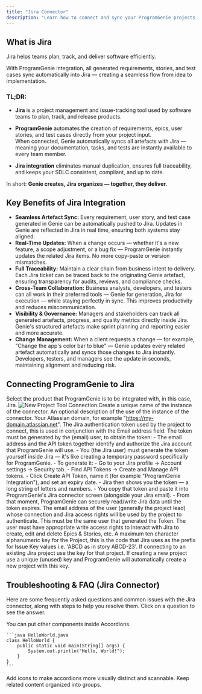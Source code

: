 ```yaml
---
title: "Jira Connector"
description: "Learn how to connect and sync your ProgramGenie projects with Jira for seamless project delivery and real-time visibility."
---
```


## What is Jira
Jira helps teams plan, track, and deliver software efficiently.

With ProgramGenie integration, all generated requirements, stories, and test cases sync automatically into Jira — creating a seamless flow from idea to implementation.

### TL;DR:
- **Jira** is a project management and issue-tracking tool used by software teams to plan, track, and release products.

- **ProgramGenie** automates the creation of requirements, epics, user stories, and test cases directly from your project input. <br />When connected, Genie automatically syncs all artefacts with Jira — meaning your documentation, tasks, and tests are instantly available to every team member.

- **Jira integration** eliminates manual duplication, ensures full traceability, and keeps your SDLC consistent, compliant, and up to date.

In short: **Genie creates, Jira organizes — together, they deliver.**

## Key Benefits of Jira Integration
- **Seamless Artefact Sync:** Every requirement, user story, and test case generated in Genie can be automatically pushed to Jira. Updates in Genie are reflected in Jira in real time, ensuring both systems stay aligned.
- **Real-Time Updates:** When a change occurs — whether it's a new feature, a scope adjustment, or a bug fix — ProgramGenie instantly updates the related Jira items. No more copy-paste or version mismatches.
- **Full Traceability:** Maintain a clear chain from business intent to delivery. Each Jira ticket can be traced back to the originating Genie artefact, ensuring transparency for audits, reviews, and compliance checks.
- **Cross-Team Collaboration:** Business analysts, developers, and testers can all work in their preferred tools — Genie for generation, Jira for execution — while staying perfectly in sync. This improves productivity and reduces miscommunication.
- **Visibility & Governance:** Managers and stakeholders can track all generated artefacts, progress, and quality metrics directly inside Jira. Genie's structured artefacts make sprint planning and reporting easier and more accurate.
- **Change Management:**  When a client requests a change — for example, "Change the app's color bar to blue" — Genie updates every related artefact automatically and syncs those changes to Jira instantly. Developers, testers, and managers see the update in seconds, maintaining alignment and reducing risk.

## Connecting ProgramGenie to Jira

<Steps>
  <Step title="Integration">
    Select the product that ProgramGenie is to be integrated with, in this case, Jira.
    <Frame>
      <img
        src="/images/images-integrations/newprojecttoolconnection.png"
        style={{ width:"100%",height:"auto" }}
        alt="New Project Tool Connection"
        title="Connector Form"
      />
    </Frame>
  </Step>
  <Step title="Name">
    Create a unique name of the instance of the connector.
  </Step>
  <Step title="Description">
    An optional description of the use of the instance of the connector.
  </Step>
  <Step title="Domain">
    Your Atlassian domain, for example "<u>https://my-domain.atlassian.net</u>".
  </Step>
  <Step title="Token">
    The Jira authentication token used by the project to connect, this is used in conjunction with the Email address field. The token must be generated by the (email) user, to obtain the token:
- The email address and the API token together identify and authorize the Jira account that ProgramGenie will use.
- You (the Jira user) must generate the token yourself inside Jira — it's like creating a temporary password specifically for ProgramGenie.
- To generate it:
  - Go to your Jira profile → Account settings → Security tab.
  - Find API Tokens → Create and Manage API tokens.
  - Click Create API Token, name it (for example "ProgramGenie Integration"), and set an expiry date.
- Jira then shows you the token — a long string of letters and numbers.
- You copy that token and paste it into ProgramGenie's Jira connector screen (alongside your Jira email).
- From that moment, ProgramGenie can securely read/write Jira data until the token expires.
    
  </Step>
  <Step title="Email">
    The email address of the user (generally the project lead) whose connection and Jira access rights will be used by the project to authenticate. This must be the same user that generated the Token. The user must have appropriate write access rights to interact with Jira to create, edit and delete Epics & Stories, etc.
  </Step>
  <Step title="Project Key">
    A maximum ten character alphanumeric key for the Project, this is the code that Jira uses as the prefix for Issue Key values i.e. 'ABCD as in story ABCD-23'. If connecting to an existing Jira project use the key for that project. If creating a new project use a unique (unused) key and ProgramGenie will automatically create a new project with this key.
  </Step>
</Steps>

## Troubleshooting & FAQ (Jira Connector)

Here are some frequently asked questions and common issues with the Jira connector, along with steps to help you resolve them. Click on a question to see the answer.

<AccordionGroup>
  <Accordion title="Getting started">
    You can put other components inside Accordions.

    ```java HelloWorld.java
    class HelloWorld {
        public static void main(String[] args) {
            System.out.println("Hello, World!");
        }
    }
    ```
  </Accordion>

  <Accordion title="Advanced features" icon="alien-8bit">
    Add icons to make accordions more visually distinct and scannable.
  </Accordion>

  <Accordion title="Troubleshooting">
    Keep related content organized into groups.
  </Accordion>
</AccordionGroup>
